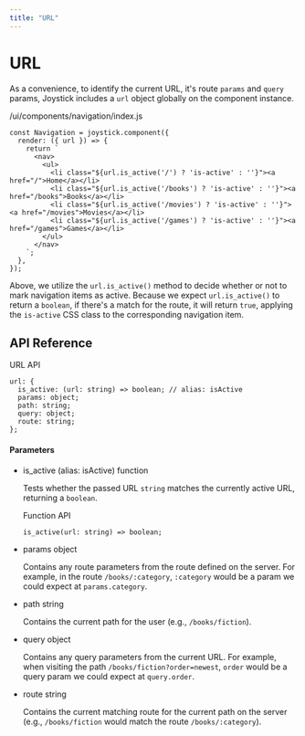 ```yaml
---
title: "URL"
---
```


# URL

As a convenience, to identify the current URL, it's route `params` and `query` params, Joystick includes a `url` object globally on the component instance.

/ui/components/navigation/index.js


    const Navigation = joystick.component({
      render: ({ url }) => {
        return `
          <nav>
            <ul>
              <li class="${url.is_active('/') ? 'is-active' : ''}"><a href="/">Home</a></li>
              <li class="${url.is_active('/books') ? 'is-active' : ''}"><a href="/books">Books</a></li>
              <li class="${url.is_active('/movies') ? 'is-active' : ''}"><a href="/movies">Movies</a></li>
              <li class="${url.is_active('/games') ? 'is-active' : ''}"><a href="/games">Games</a></li>
            </ul>
          </nav>
        `;
      },
    });


Above, we utilize the `url.is_active()` method to decide whether or not to mark navigation items as active. Because we expect `url.is_active()` to return a `boolean`, if there's a match for the route, it will return `true`, applying the `is-active` CSS class to the corresponding navigation item.

## API Reference

URL API

    url: {
      is_active: (url: string) => boolean; // alias: isActive
      params: object;
      path: string;
      query: object;
      route: string;
    };

#### Parameters

- is_active (alias: isActive) function

  Tests whether the passed URL `string` matches the currently active URL, returning a `boolean`.

  Function API

      is_active(url: string) => boolean;

- params object

  Contains any route parameters from the route defined on the server. For example, in the route `/books/:category`, `:category` would be a param we could expect at `params.category`.

- path string

  Contains the current path for the user (e.g., `/books/fiction`).

- query object

  Contains any query parameters from the current URL. For example, when visiting the path `/books/fiction?order=newest`, `order` would be a query param we could expect at `query.order`.

- route string

  Contains the current matching route for the current path on the server (e.g., `/books/fiction` would match the route `/books/:category`).
